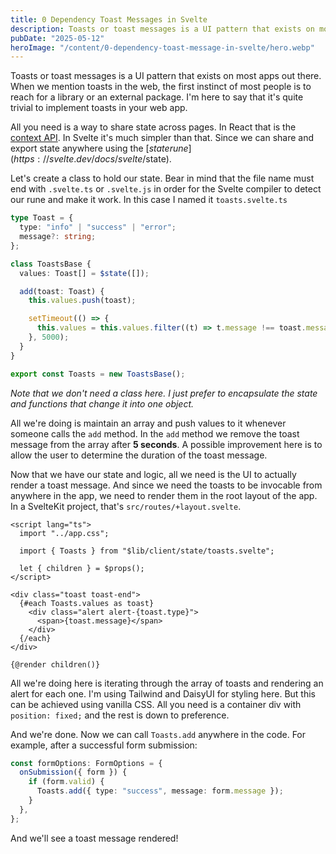 ```yaml
---
title: 0 Dependency Toast Messages in Svelte
description: Toasts or toast messages is a UI pattern that exists on most apps outthere. When we mention toasts in the web, the first instinct of most people is usually to reach for a library or an external package. I'm here to say that it's quite trivial to implement toasts in your web app.
pubDate: "2025-05-12"
heroImage: "/content/0-dependency-toast-message-in-svelte/hero.webp"
---
```


Toasts or toast messages is a UI pattern that exists on most apps out there. When we mention toasts in the web, the first instinct of most people is to reach for a library or an external package. I'm here to say that it's quite trivial to implement toasts in your web app.

All you need is a way to share state across pages. In React that is the [context API](https://react.dev/reference/react/useContext). In Svelte it's much simpler than that. Since we can share and export state anywhere using the [$state rune](https://svelte.dev/docs/svelte/$state).

Let's create a class to hold our state. Bear in mind that the file name must end with `.svelte.ts` or `.svelte.js` in order for the Svelte compiler to detect our rune and make it work. In this case I named it `toasts.svelte.ts`

```typescript
type Toast = {
  type: "info" | "success" | "error";
  message?: string;
};

class ToastsBase {
  values: Toast[] = $state([]);

  add(toast: Toast) {
    this.values.push(toast);

    setTimeout(() => {
      this.values = this.values.filter((t) => t.message !== toast.message);
    }, 5000);
  }
}

export const Toasts = new ToastsBase();
```

_Note that we don't need a class here. I just prefer to encapsulate the state and functions that change it into one object._

All we're doing is maintain an array and push values to it whenever someone calls the `add` method. In the `add` method we remove the toast message from the array after **5 seconds**. A possible improvement here is to allow the user to determine the duration of the toast message.

Now that we have our state and logic, all we need is the UI to actually render a toast message. And since we need the toasts to be invocable from anywhere in the app, we need to render them in the root layout of the app. In a SvelteKit project, that's `src/routes/+layout.svelte`.

```svelte
<script lang="ts">
  import "../app.css";

  import { Toasts } from "$lib/client/state/toasts.svelte";

  let { children } = $props();
</script>

<div class="toast toast-end">
  {#each Toasts.values as toast}
    <div class="alert alert-{toast.type}">
      <span>{toast.message}</span>
    </div>
  {/each}
</div>

{@render children()}
```

All we're doing here is iterating through the array of toasts and rendering an alert for each one. I'm using Tailwind and DaisyUI for styling here. But this can be achieved using vanilla CSS. All you need is a container div with `position: fixed;` and the rest is down to preference.

And we're done. Now we can call `Toasts.add` anywhere in the code. For example, after a successful form submission:

```typescript
const formOptions: FormOptions = {
  onSubmission({ form }) {
    if (form.valid) {
      Toasts.add({ type: "success", message: form.message });
    }
  },
};
```

And we'll see a toast message rendered!
